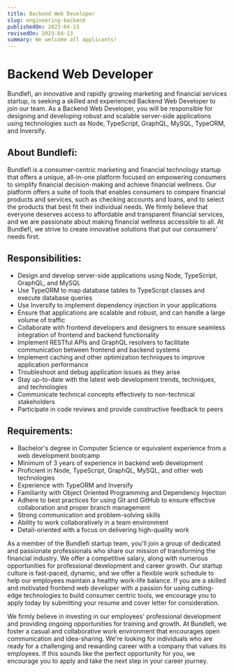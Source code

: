```yaml
---
title: Backend Web Developer
slug: engineering-backend
publishedOn: 2023-04-13
revisedOn: 2023-04-13
summary: We welcome all applicants!
---
```


# Backend Web Developer

Bundlefi, an innovative and rapidly growing marketing and financial services startup, is seeking a skilled and experienced Backend Web Developer to join our team. As a Backend Web Developer, you will be responsible for designing and developing robust and scalable server-side applications using technologies such as Node, TypeScript, GraphQL, MySQL, TypeORM, and Inversify.

## About Bundlefi:

Bundlefi is a consumer-centric marketing and financial technology startup that offers a unique, all-in-one platform focused on empowering consumers to simplify financial decision-making and achieve financial wellness. Our platform offers a suite of tools that enables consumers to compare financial products and services, such as checking accounts and loans, and to select the products that best fit their individual needs. We firmly believe that everyone deserves access to affordable and transparent financial services, and we are passionate about making financial wellness accessible to all. At Bundlefi, we strive to create innovative solutions that put our consumers' needs first.

## Responsibilities:

- Design and develop server-side applications using Node, TypeScript, GraphQL, and MySQL
- Use TypeORM to map database tables to TypeScript classes and execute database queries
- Use Inversify to implement dependency injection in your applications
- Ensure that applications are scalable and robust, and can handle a large volume of traffic
- Collaborate with frontend developers and designers to ensure seamless integration of frontend and backend functionality
- Implement RESTful APIs and GraphQL resolvers to facilitate communication between frontend and backend systems
- Implement caching and other optimization techniques to improve application performance
- Troubleshoot and debug application issues as they arise
- Stay up-to-date with the latest web development trends, techniques, and technologies
- Communicate technical concepts effectively to non-technical stakeholders
- Participate in code reviews and provide constructive feedback to peers

## Requirements:

- Bachelor's degree in Computer Science or equivalent experience from a web development bootcamp
- Minimum of 3 years of experience in backend web development
- Proficient in Node, TypeScript, GraphQL, MySQL, and other web technologies
- Experience with TypeORM and Inversify
- Familiarity with Object Oriented Programming and Dependency Injection
- Adhere to best practices for using Git and GitHub to ensure effective collaboration and proper branch management
- Strong communication and problem-solving skills
- Ability to work collaboratively in a team environment
- Detail-oriented with a focus on delivering high-quality work

As a member of the Bundlefi startup team, you'll join a group of dedicated and passionate professionals who share our mission of transforming the financial industry. We offer a competitive salary, along with numerous opportunities for professional development and career growth. Our startup culture is fast-paced, dynamic, and we offer a flexible work schedule to help our employees maintain a healthy work-life balance. If you are a skilled and motivated frontend web developer with a passion for using cutting-edge technologies to build consumer centric tools, we encourage you to apply today by submitting your resume and cover letter for consideration.

We firmly believe in investing in our employees' professional development and providing ongoing opportunities for training and growth. At Bundlefi, we foster a casual and collaborative work environment that encourages open communication and idea-sharing. We're looking for individuals who are ready for a challenging and rewarding career with a company that values its employees. If this sounds like the perfect opportunity for you, we encourage you to apply and take the next step in your career journey.

